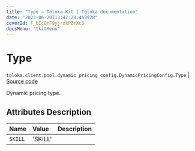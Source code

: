 ```yaml
---
title: "Type — Toloka-Kit | Toloka documentation"
date: "2023-06-20T13:47:28.459978"
coverId: F_bIcOYF9yjrxkPZrXc3
docsMenu: "tkitMenu"
---
```


# Type

`toloka.client.pool.dynamic_pricing_config.DynamicPricingConfig.Type` | [Source code](https://github.com/Toloka/toloka-kit/blob/v1.2.0/src/client/pool/dynamic_pricing_config.py#L22)

Dynamic pricing type.

## Attributes Description

| Name | Value | Description |
| :------| :-----------| :----------| 
`SKILL`|'SKILL'|